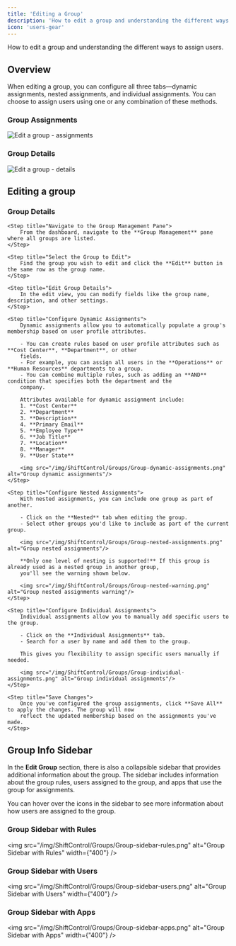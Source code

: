 ```yaml
---
title: 'Editing a Group'
description: 'How to edit a group and understanding the different ways to assign users.'
icon: 'users-gear'
---
```



<p style={{fontSize: "large"}}>How to edit a group and understanding the different ways to assign users.</p>

## Overview
When editing a group, you can configure all three tabs—dynamic assignments, nested assignments, and individual assignments. You can choose to assign users using one or any combination of these methods.

### Group Assignments
<img
    src="/img/ShiftControl/Groups/Edit-a-group-assignments.png"
    alt="Edit a group - assignments"
/>

### Group Details
<img
    src="/img/ShiftControl/Groups/Edit-a-group-details.png"
    alt="Edit a group - details"
/>

## Editing a group

### Group Details

<Steps>

    <Step title="Navigate to the Group Management Pane">
        From the dashboard, navigate to the **Group Management** pane where all groups are listed.
    </Step>

    <Step title="Select the Group to Edit">
        Find the group you wish to edit and click the **Edit** button in the same row as the group name.
    </Step>

    <Step title="Edit Group Details">
        In the edit view, you can modify fields like the group name, description, and other settings.
    </Step>

    <Step title="Configure Dynamic Assignments">
        Dynamic assignments allow you to automatically populate a group's membership based on user profile attributes.

        - You can create rules based on user profile attributes such as **Cost Center**, **Department**, or other
        fields.
        - For example, you can assign all users in the **Operations** or **Human Resources** departments to a group.
        - You can combine multiple rules, such as adding an **AND** condition that specifies both the department and the
        company.

        Attributes available for dynamic assignment include:
        1. **Cost Center**
        2. **Department**
        3. **Description**
        4. **Primary Email**
        5. **Employee Type**
        6. **Job Title**
        7. **Location**
        8. **Manager**
        9. **User State**

        <img src="/img/ShiftControl/Groups/Group-dynamic-assignments.png" alt="Group dynamic assignments"/>
    </Step>

    <Step title="Configure Nested Assignments">
        With nested assignments, you can include one group as part of another.

        - Click on the **Nested** tab when editing the group.
        - Select other groups you'd like to include as part of the current group.

        <img src="/img/ShiftControl/Groups/Group-nested-assignments.png" alt="Group nested assignments"/>

        **Only one level of nesting is supported!** If this group is already used as a nested group in another group,
        you'll see the warning shown below.

        <img src="/img/ShiftControl/Groups/Group-nested-warning.png" alt="Group nested assignments warning"/>
    </Step>

    <Step title="Configure Individual Assignments">
        Individual assignments allow you to manually add specific users to the group.

        - Click on the **Individual Assignments** tab.
        - Search for a user by name and add them to the group.

        This gives you flexibility to assign specific users manually if needed.

        <img src="/img/ShiftControl/Groups/Group-individual-assignments.png" alt="Group individual assignments"/>
    </Step>

    <Step title="Save Changes">
        Once you've configured the group assignments, click **Save All** to apply the changes. The group will now
        reflect the updated membership based on the assignments you've made.
    </Step>

</Steps>

## Group Info Sidebar

In the **Edit Group** section, there is also a collapsible sidebar that provides additional information about the group. The sidebar includes information about the group rules, users assigned to the group, and apps that use the group for assignments.

<Admonition type="info">
    You can hover over the icons in the sidebar to see more information about how users are assigned to the group.
</Admonition>

### Group Sidebar with Rules
<img
    src="/img/ShiftControl/Groups/Group-sidebar-rules.png"
    alt="Group Sidebar with Rules"
    width={"400"}
/>

### Group Sidebar with Users
<img
    src="/img/ShiftControl/Groups/Group-sidebar-users.png"
    alt="Group Sidebar with Users"
    width={"400"}
/>


### Group Sidebar with Apps
<img
    src="/img/ShiftControl/Groups/Group-sidebar-apps.png"
    alt="Group Sidebar with Apps"
    width={"400"}
/>
